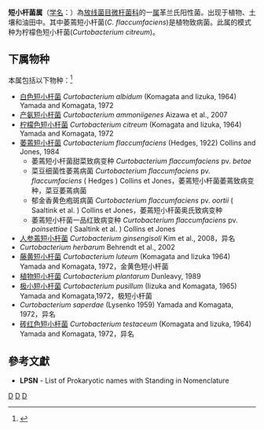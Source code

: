 {{Automatic taxobox
| taxon = Curtobacterium
| authority = Yamada et al., 1972
| type species = 柠檬色短小杆菌<br>Curtobacterium citreum
| type species authority = (Komagata and Iizuka, 1964) Yamada and Komagata, 1972
}}
'''短小杆菌属'''（[[学名|学名]]：{{lang|la|''Curtobacterium''}}）為[[放线菌目|放线菌目]][[微杆菌科|微杆菌科]]的一[[属|属]]革兰氏阳性菌。出现于植物、土壤和油田中。其中萎蔫短小杆菌(''C. flaccumfaciens'')是植物致病菌。此属的模式种为柠檬色短小杆菌(''Curtobacterium citreum'')。

==下属物种==
本属包括以下物种：<ref>{{cite web |title=Curtobacterium Yamada & Komagata, 1972 |url=https://www.gbif.org/species/3225326 |website=GBIF}}</ref>
* [[白色短小杆菌|白色短小杆菌]] ''Curtobacterium albidum'' (Komagata and Iizuka, 1964) Yamada and Komagata, 1972
* [[产氨短小杆菌|产氨短小杆菌]] ''Curtobacterium ammoniigenes'' Aizawa et al., 2007
* [[柠檬色短小杆菌|柠檬色短小杆菌]] ''Curtobacterium citreum'' (Komagata and Iizuka, 1964) Yamada and Komagata, 1972
* [[萎蔫短小杆菌|萎蔫短小杆菌]] ''Curtobacterium flaccumfaciens'' (Hedges, 1922) Collins and Jones, 1984
** 萎蔫短小杆菌甜菜致病变种 ''Curtobacterium flaccumfaciens'' pv. ''betae''
** 菜豆细菌性萎蔫病菌 ''Curtobacterium flaccumfaciens'' pv. ''flaccumfaciens'' ( Hedges ) Collins et Jones，萎蔫短小杆菌萎蔫致病变种，菜豆萎蔫病菌
**  郁金香黄色疱斑病菌 ''Curtobacterium flaccumfaciens'' pv. ''oortii'' ( Saaltink et al. ) Collins et Jones，萎蔫短小杆菌奥氏致病变种
**  萎蔫短小杆菌一品红致病变种 ''Curtobacterium flaccumfaciens'' pv. ''poinsettiae'' ( Saaltink et al. ) Collins et Jones
* [[人参蔫短小杆菌|人参蔫短小杆菌]] ''Curtobacterium ginsengisoli'' Kim et al., 2008，异名
* ''Curtobacterium herbarum'' Behrendt et al., 2002
* [[藤黄短小杆菌|藤黄短小杆菌]] ''Curtobacterium luteum'' (Komagata and Iizuka 1964) Yamada and Komagata, 1972，金黄色短小杆菌
* [[植物短小杆菌|植物短小杆菌]] ''Curtobacterium plantarum'' Dunleavy, 1989
* [[极小短小杆菌|极小短小杆菌]] ''Curtobacterium pusillum'' (Iizuka and Komagata, 1965) Yamada and Komagata,1972，极短小杆菌
* ''Curtobacterium saperdae'' (Lysenko 1959) Yamada and Komagata, 1972，异名
* [[砖红色短小杆菌|砖红色短小杆菌]] ''Curtobacterium testaceum'' (Komagata and Iizuka, 1964) Yamada and Komagata, 1972，异名

==參考文獻==
{{reflist}}
* '''LPSN''' - List of Prokaryotic names with Standing in Nomenclature

{{taxonbar}}

[[Category:革兰氏阳性菌|D]]
[[Category:_微杆菌科|D]]
[[Category:1972年描述的分类群|D]]